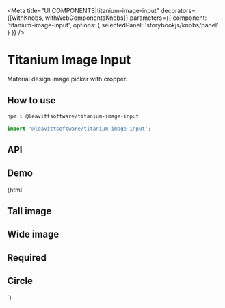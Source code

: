

<Meta
  title="UI COMPONENTS|titanium-image-input"
  decorators={[withKnobs, withWebComponentsKnobs]}
  parameters={{ component: 'titanium-image-input', options: { selectedPanel: 'storybookjs/knobs/panel' } }}
/>

# Titanium Image Input

Material design image picker with cropper.

## How to use

```bash
npm i @leavittsoftware/titanium-image-input
```

```js
import '@leavittsoftware/titanium-image-input';
```

## API

<Props of="titanium-image-input" />

## Demo

<Preview withToolbar>
  <Story name="Docs">{html`
    <titanium-image-input></titanium-image-input>
    <h2>Tall image</h2>
    <titanium-image-input .options=${{ aspectRatio: 220 / 850 }}></titanium-image-input>
    <h2>Wide image</h2>
    <titanium-image-input .options=${{ aspectRatio: 848 / 100 }}></titanium-image-input>
    <h2>Required</h2>
    <titanium-image-input label="Profile photo" required validationMessage="Please select a photo" }></titanium-image-input>
    <h2>Circle</h2>
    <titanium-image-input label="Profile photo" .options=${{ shape: 'circle' }}></titanium-image-input>
  `}</Story>
</Preview>
